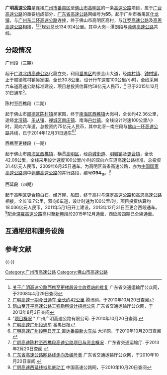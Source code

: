 {{中国高速公路信息框
| 省名 = 广东省
| 编号 = S5/S47
| 自定头部 = [[File:Guangdong_Expwy_S5_sign_with_name.svg|100px]][[File:Guangdong_Expwy_S47_sign_with_name.svg|100px]]
| 名称 = 广州－台山高速公路（化龙－高村）<br>广州－佛山－江门－珠海高速公路<br>（西滘－北滘）
| 地圖 = 
| 路線簡稱 = 广明
| 最近通車日期 = 2015年12月31日
| 规划总里程 = 134.924
| 起點 = [[广州市|广州市]][[番禺区|番禺区]][[化龙镇_(广州市)|化龙镇]]
| 終點 = [[佛山市|佛山市]][[高明区|高明区]][[高村镇|高村镇]]
| 出口處數 = 不详
| 服务区数 = 不详
}}

{{中国高速公路信息框
| 编号 = G9411
| 名称 = 东莞－佛山高速公路（大岗－潭塱）
| 自定头部 = 
| 地圖 = 
| 路線簡稱 = 广明
| 最近通車日期 = 2009年6月25日
| 规划总里程 = 
| 起點 = [[佛山市|佛山市]][[南海区|南海区]][[丹灶镇|丹灶镇]]
| 終點 = [[佛山市|佛山市]][[高明区|高明区]][[明城镇|明城镇]]
| 出口處數 = 7
| 服务区数 = 0
}}
'''广明高速公路'''是连接[[广州市|广州市]][[番禺区|番禺区]]至[[佛山市|佛山市]][[高明区|高明区]]的一条[[高速公路|高速公路]]项目，属于[[广台高速公路|广台高速公路]]的重要组成部分，[[广东省高速公路|广东省高速公路]]网编号为'''S5'''。起于广州市番禺区[[化龙镇_(广州市)|化龙镇]]，与[[广州东二环高速公路|广州东二环高速公路]]连接，终于佛山市高明区高村，与[[江罗高速公路|江罗高速公路]]及[[高恩高速公路|高恩高速公路]]相接，<ref>[http://www.gdcd.gov.cn/xzxkgg/20080530092705893_1.shtml 关于广明高速公路西樵至更楼段设立收费站的批复] 广东省交通运输厅公众网，于2008年4月29日查阅</ref><ref>[http://auto.qq.com/a/20090625/000155.htm 广明高速一期今日通车 全长约42公里] {{Wayback|url=http://auto.qq.com/a/20090625/000155.htm |date=20160306023353 }} 腾讯网，于2010年10月20日查阅</ref><ref>[http://www.gdcd.gov.cn/gkzb/20130522190837188_1.shtml 鹤山至开平高速公路工程勘察设计招标公告] {{Wayback|url=http://www.gdcd.gov.cn/gkzb/20130522190837188_1.shtml |date=20130922122905 }} 广东省交通运输厅公众网，于2013年8月3日查阅</ref>规划总长134.924公里。其中大岗－潭朗段与[[莞佛高速公路|莞佛高速公路]]共线。

==分段情况==
;广州段（三期）
起于[[广珠北线高速公路|广珠北线高速公路]]化龍立交，利用[[番禺区|番禺区]]的原金山大道，经[[南村镇_(广州市)|南村镇]]、[[钟村镇|钟村镇]]，止于顺德陈村镇吴家围，全长30.8公里，设计行车速度100公里/小时，全线采用六车道高速公路标准建设，项目总投资估算约58亿元人民币，<ref>"[http://www.gmfw.net/bxmkk.asp 项目概况] {{webarchive|url=https://web.archive.org/web/20130914145102/http://gmfw.net/bxmkk.asp |date=2013-09-14 }}" 广州广明高速公路有限公司. 于2010年10月20日查阅.</ref> 已于2015年12月31日通车<ref>[http://pyrb.dayoo.com/html/2016-01/01/content_3086402.htm 广明高速广州段通车] {{webarchive|url=https://web.archive.org/web/20160311232040/http://pyrb.dayoo.com/html/2016-01/01/content_3086402.htm |date=2016-03-11 }} 番禺日报 </ref>。

;陈村至西樵段（二期）
起于佛山市[[顺德区|顺德区]][[陈村镇_(佛山市)|陈村镇]]吴家围，终于[[南海区|南海区]][[西樵镇|西樵镇]]大岗村，全长约42.36公里，途经[[北滘镇|北滘镇]]、[[乐从镇|乐从镇]]、[[禅城区|禅城区]][[南庄镇|南庄镇]]、南海[[丹灶镇|丹灶镇]]。全线设计时速100公里/小时，双向六车道，总投资约75亿元人民币，其中北滘－南庄段与[[佛山一环高速公路|佛山一环高速公路]]共线，已于2014年12月31日通车<ref>[http://news.dayoo.com/guangzhou/200912/21/73437_11585862.htm 广明高速广州段明日开工 直达番禺新火车站] {{webarchive|url=https://web.archive.org/web/20100113080159/http://news.dayoo.com/guangzhou/200912/21/73437_11585862.htm |date=2010-01-13 }} 大洋网，于2010年10月20日查阅</ref><ref>[http://www.gdcd.gov.cn/kjxm/20100107161829298_1.shtml 广明高速陈村至西樵段高速公路项目与资金概况] {{Wayback|url=http://www.gdcd.gov.cn/kjxm/20100107161829298_1.shtml |date=20160304102925 }}. 广东省交通运输厅. 于2013年2月20日查阅.</ref>

;西樵至更楼段（一期）
起于佛山市[[南海区|南海区]][[西樵镇|西樵镇]]，横贯[[高明区|高明区]]，经[[荷城街道_(佛山市)|荷城街道]]、[[明城镇|明城镇]]及[[更合镇|更合镇]]，全长42.06公里，全线采用设计速度100公里/小时的双向六车道高速公路标准，总投资31.4亿元人民币，2009年6月25日通车。为高明区首条高速公路，亦为[[中国国家高速公路网|中国国家高速公路网]]中[[莞佛高速公路|莞佛高速公路]]的并行路段，编号'''G94<sub>11</sub>'''。<ref>[http://www.gdcd.gov.cn/gssyzn/20100702135436907_1.shtml 广东省高速公路网路线走向及编号表] {{Wayback|url=http://www.gdcd.gov.cn/gssyzn/20100702135436907_1.shtml |date=20110211221552 }} 广东省交通运输厅公众网，于2010年10月20日查阅.</ref>

;西延段（四期）
起于[[高明区|高明区]][[更合镇|更合镇]]白石，经万屋、船田，终于高村与[[深罗高速公路|深罗高速公路]]和[[高恩高速公路|高恩高速公路]]相接，全长19.7公里，双向6车道，设计时速为100公里/时，项目投资估算约18.036亿元人民币，2011年5月1日开工建设，2013年12月31日至更合西段通车。<ref>[http://www.china-highway.com/html/84/49/49575/1.htm 广明高速西延线拟年底动工] {{Wayback|url=http://www.china-highway.com/html/84/49/49575/1.htm |date=20140814170115 }} 中国高速公路网，于2010年10月20日查阅</ref>配合[[深羅高速公路|深羅高速公路]]高村至[[新興縣|新興]]段於2015年12月通車，西延段四期已全線通車。

== 互通枢纽和服务设施 ==
{{Start expwy exit box|place=1}}
{{Expwy exit group|{{China Expwy Name|S5|路段|P=Guangdong}}|place=1}}
{{Expwy exit item|place=[[广州市|广州市]]<br />[[番禺区|番禺区]]|place rows=7|type=H|name=化龙|highway connection={{China Expwy Name|G1508|[[广州东二环高速公路|广州东二环高速公路]]|L1=G0425}}<br>{{China Expwy Name|G9411|[[广珠北线高速公路|广珠北线高速公路]]|L1=G0425}}<br>{{China Expwy Name|S8111|[[新化快速路|新化快速路]]|P=Guangdong}}|comment=与{{China Expwy Name|S8111|不互通|P=Guangdong}}}}
{{Expwy exit item|type=E|name=金山大道东|road connection=金山大道东<br/>华创大道<br/>{{中国县道名|927|金市路}}|comment=}}
{{Expwy exit item|type=E|name=朱山岗|highway connection={{China Expwy Name|S73|[[南沙港快速路|南沙港快速路]]|P=Guangdong}}|road connection=金山大道西<br/>{{中国省道名|111|P=广东|[[番禺大道|番禺大道北]]}}|comment={{China Expwy Name|S73|收费区不连通|P=Guangdong}}<br />仅东行}}
{{Expwy exit item|type=E|name=隔岗|highway connection=[[新光快速路|新光快速路]]|road connection=金山大道西<br/>{{中国省道名|111|P=广东|[[番禺大道|番禺大道北]]}}|comment=经金山大道西<br/>至{{中国省道名|257|P=广东|市广路}}<br />仅西行}}
{{Expwy exit item|type=E|name=大夫山|road connection={{中国国道名|105|[[105国道|广珠公路]]}}<br/>{{中国县道名|304}}<br/>{{中国县道名|939|钟屏岔道}}<br/>873乡道<br/>M36乡道|comment=[[File:Aiga_railtransportation_inv.svg|20px]] [[广州南站|广州南站]]<br />仅西行}}
{{Expwy exit item|type=H|name=屏山|highway connection={{China Expwy Name|S39|[[东新高速公路|东新高速公路]]|P=Guangdong}}|comment=西行未开通|state=L}}
{{Expwy exit item|type=S|name=金山服务区}}
{{Expwy exit item|place=[[佛山市|佛山市]]<br />[[顺德区|顺德区]]|place rows=2|type=H|name=吴家围|highway connection={{China Expwy Name|S43|[[广珠西线高速公路|广珠西线高速公路]]|P=Guangdong}}|comment=}}
{{Expwy exit item|type=ET|name=仙涌|road connection={{中国县道名|784|文登路}}<br/>花卉大道|comment=以东为收费路段}}
{{Expwy exit group|{{China Expwy Name|S47|并行路段|L1=S5|P=Guangdong|P1=Guangdong}}|place=1}}
{{Expwy exit item|place=[[佛山市|佛山市]]<br />[[顺德区|顺德区]]|place rows=3|type=H|name=陈村|alias=佛陈路|highway connection={{China Expwy Name|S47|[[佛江高速公路|佛江高速公路]]|P=Guangdong}}|road connection={{中国县道名|518|佛陈路}}|comment=原{{China Expwy Name|S82|西环共线段开始|P=Guangdong}}|state=C}}
{{Expwy exit item|type=E|name=林上路|road connection={{中国县道名|519|林上路}}|state=C}}
{{Expwy exit item|type=H|name=北滘|highway connection={{China Expwy Name|S47|[[佛江高速公路|佛江高速公路]]|P=Guangdong}}|road connection={{中国省道名|363|P=广东|三乐路}}|comment={{中国省道名|363|P=广东|暂不可通往高速}}|state=L}}
{{Expwy exit group|{{China Expwy Name|S5|路段|P=Guangdong}}|place=1}}
{{Expwy exit item|place=[[佛山市|佛山市]]<br />[[顺德区|顺德区]]|place rows=3|type=E|name=大罗|road connection=乐龙路}}
{{Expwy exit item|type=E|name=新桂路|road connection={{中国省道名|121|P=广东|佛山大道}}<br>新桂路|comment=佛山大道为{{中国国道名|325|旧线}}|state=L}}
{{Expwy exit item|type=E|name=环镇西|road connection=环镇西路|comment=}}
{{Expwy exit item|place=[[佛山市|佛山市]]<br />[[禅城区|禅城区]]|place rows=5|type=H|name=吉利|highway connection={{China Expwy Name|S15|[[佛开高速公路|佛开高速公路]]|P=Guangdong}}}}
{{Expwy exit item|type=E|name=樵乐路|road connection={{中国省道名|363|P=广东|吉利大道<br>（樵乐路）}}|comment=|state=U}}
{{Expwy exit item|type=E|name=南庄|road connection={{中国县道名|518|南庄大道}}|comment=|state=D}}
{{Expwy exit item|type=H|name=罗格|highway connection={{China Expwy Name|S16|[[佛清从高速公路|佛清从高速公路]]|P=Guangdong}}|road connection=[[魁奇路|魁奇路]]|comment=原{{China Expwy Name|S82|西环共线结束|P=Guangdong}}}}
{{Expwy exit item|type=T|name=罗格主线收费站|comment=以西为收费路段}}
{{Expwy exit item|place=[[佛山市|佛山市]]<br />[[南海区|南海区]]|place rows=2|type=E|name=下安|road connection={{中国国道名|359|樵金中路}}|comment=}}
{{Expwy exit item|type=E|name=西樵|road connection={{中国国道名|240|樵丹北路}}|comment=}}
{{Expwy exit group|{{China Expwy Name|G9411|并行路段|L1=S5|P1=Guangdong}}|place=1}}
{{Expwy exit item|place=[[佛山市|佛山市]]<br />[[南海区|南海区]]|state=c|type=H|index=33|name=大岗|highway connection={{China Expwy Name|G9411|[[广州西二环高速公路|广州西二环高速公路]]|L1=G15|L2=G1508}}|comment=}}
{{Expwy exit item|place=[[佛山市|佛山市]]<br />[[三水区|三水区]]|state=c|index=35|type=E|name=金白|road connection={{中国省道名|269|P=广东|金白公路}}|comment=西行}}
{{Expwy exit item|place=[[佛山市|佛山市]]<br />[[高明区|高明区]]|place rows=4|index=42|state=c|type=E|name=荷城|road connection={{中国省道名|362|P=广东|荷富路}}}}
{{Expwy exit item|state=c|type=S|name=松岗服务区}}
{{Expwy exit item|state=c|type=E|index=49|name=沧江|road connection=杨西大道北<br/>{{中国县道名|498}}<br/>010乡道<br/>595乡道|comment=}}
{{Expwy exit item|state=c|type=H|index=68|name=潭塱|highway connection={{China Expwy Name|G94|[[江肇高速公路|江肇高速公路]]}}|comment={{China Expwy Name|G9411|终点}}}}
{{Expwy exit group|{{China Expwy Name|S5|路段|P=Guangdong}}|place=1}}
{{Expwy exit item|place=[[佛山市|佛山市]]<br />[[高明区|高明区]]|place rows=6|type=E|name=明城|index=76|road connection={{中国省道名|272|P=广东|[[肇江公路|肇江公路]]}}}}
{{Expwy exit item|type=E|name=更合东|index=91|road connection={{中国省道名|273|P=广东|高铜线}}}}
{{Expwy exit item|type=U|name=小洞隧道|state=|dist start=}}
{{Expwy exit item|type=P|name=更合停车区}}
{{Expwy exit item|type=E|name=更合西|index=103|road connection={{中国国道名|359|合和大道}}<br/>505乡道}}
{{Expwy exit item|type=H|name=高村|index=107|highway connection={{China Expwy Name|G2518|[[江罗高速公路|江罗高速公路]]}}<br>{{China Expwy Name|S5|[[高恩高速公路|高恩高速公路]]|P=Guangdong}}}}
{{End expwy exit box|place=1}}

==参考文献==
{{Reflist|2}}

{{-}}
{{广州主要道路}}
{{广东省高速公路|nocat}}

[[Category:广州市高速公路|Category:广州市高速公路]]
[[Category:佛山市高速公路|Category:佛山市高速公路]]
